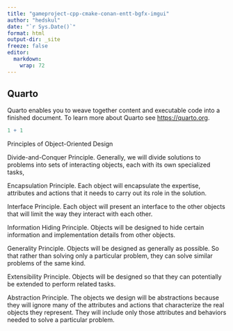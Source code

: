 ```yaml
---
title: "gameproject-cpp-cmake-conan-entt-bgfx-imgui"
author: "hedskul"
date: "`r Sys.Date()`"
format: html
output-dir: _site
freeze: false
editor: 
  markdown: 
    wrap: 72
---
```


## Quarto

Quarto enables you to weave together content and executable code into a
finished document. To learn more about Quarto see <https://quarto.org>.

```r
1 + 1
```

Principles of Object-Oriented Design

Divide-and-Conquer Principle. Generally, we will divide solutions to
problems into sets of interacting objects, each with its own specialized
tasks,

Encapsulation Principle. Each object will encapsulate the expertise,
attributes and actions that it needs to carry out its role in the
solution.

Interface Principle. Each object will present an interface to the other
objects that will limit the way they interact with each other.

Information Hiding Principle. Objects will be designed to hide certain
information and implementation details from other objects.

Generality Principle. Objects will be designed as generally as possible.
So that rather than solving only a particular problem, they can solve
similar problems of the same kind.

Extensibility Principle. Objects will be designed so that they can
potentially be extended to perform related tasks.

Abstraction Principle. The objects we design will be abstractions
because they will ignore many of the attributes and actions that
characterize the real objects they represent. They will include only 
those attributes and behaviors needed to solve a particular problem.

